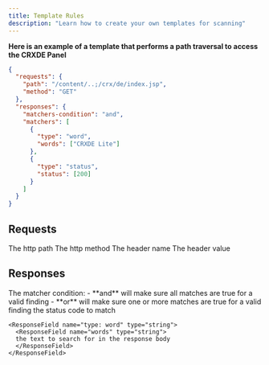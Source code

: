 ```yaml
---
title: Template Rules
description: "Learn how to create your own templates for scanning"
---
```


**Here is an example of a template that performs a path traversal to access the CRXDE Panel**

```json
{
  "requests": {
    "path": "/content/..;/crx/de/index.jsp",
    "method": "GET"
  },
  "responses": {
    "matchers-condition": "and",
    "matchers": [
      {
        "type": "word",
        "words": ["CRXDE Lite"]
      },
      {
        "type": "status",
        "status": [200]
      }
    ]
  }
}
```

## Requests
<ParamField path="path" type="string" required>
  The http path
</ParamField>
<ParamField path="method" type="string" required>
  The http method
</ParamField>
<ResponseField name="headers" type="array" defaultOpen>
  <Expandable title="properties">
    <ResponseField name="name" type="string">
      The header name
    </ResponseField>
    <ResponseField name="value" type="string">
      The header value
    </ResponseField>
  </Expandable>
</ResponseField>

## Responses
<ParamField path="matcher-condition" type="string" required>
  The matcher condition: 
  - **and** will make sure all matches are true for a valid finding
  - **or** will make sure one or more matches are true for a valid finding
</ParamField>
<ResponseField name="matchers" type="array" defaultOpen>
  <Expandable title="properties">
    <ResponseField name="type: status" type="string">
      <ResponseField name="status" type="number">
      the status code to match
      </ResponseField>
    </ResponseField>
    
    <ResponseField name="type: word" type="string">
      <ResponseField name="words" type="string">
      the text to search for in the response body
      </ResponseField>
    </ResponseField>
  </Expandable>
</ResponseField>

